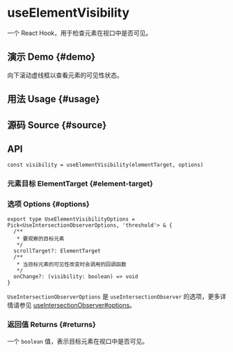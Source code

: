 # useElementVisibility


<HooksType category={frontmatter.category} />

一个 React Hook，用于检查元素在视口中是否可见。

## 演示 Demo \{#demo}

向下滚动虚线框以查看元素的可见性状态。


<App />

## 用法 Usage \{#usage}



## 源码 Source \{#source}


<Source />

## API

```tsx
const visibility = useElementVisibility(elementTarget, options)
```

### 元素目标 ElementTarget \{#element-target}


<Tip type="target" />

### 选项 Options \{#options}

```tsx
export type UseElementVisibilityOptions = Pick<UseIntersectionObserverOptions, 'threshold'> & {
  /**
   * 要观察的目标元素
   */
  scrollTarget?: ElementTarget
  /**
   * 当目标元素的可见性改变时会调用的回调函数
   */
  onChange?: (visibility: boolean) => void
}
```

`UseIntersectionObserverOptions` 是 `useIntersectionObserver` 的选项，更多详情请参见 [useIntersectionObserver#options](/reference/use-intersection-observer/#options)。

### 返回值 Returns \{#returns}

一个 `boolean` 值，表示目标元素在视口中是否可见。
